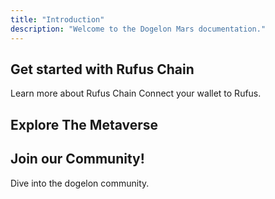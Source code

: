 ```yaml
---
title: "Introduction"
description: "Welcome to the Dogelon Mars documentation."
---
```


## Get started with Rufus Chain

<CardGroup cols={2}>
  <Card title="What is Rufus Chain?" icon="question" href="/what-is-rufus-chain">
    Learn more about Rufus Chain
  </Card>
  <Card title="Connect to Rufus Chain" icon="plug" href="/connect-to-rufus">
    Connect your wallet to Rufus.
  </Card>
</CardGroup>

## Explore The Metaverse

<Card title="Dogelon: Land on Mars" icon="space-station-moon-construction" href="/metaverse/intro">
  
</Card>

## Join our Community\!

Dive into the dogelon community.

<CardGroup cols={2}>
  <Card title="Twitter" icon="x-twitter" href="https://x.com/dogelonmars">
    
  </Card>
  <Card title="Discord" icon="discord" href="https://discord.com/invite/dogelonmars">
    
  </Card>
  <Card title="Telegram" icon="telegram" href="https://t.me/dogelonmars">
    
  </Card>
  <Card title="Reddit" icon="reddit" href="https://www.reddit.com/r/dogelon/">
    
  </Card>
</CardGroup>
